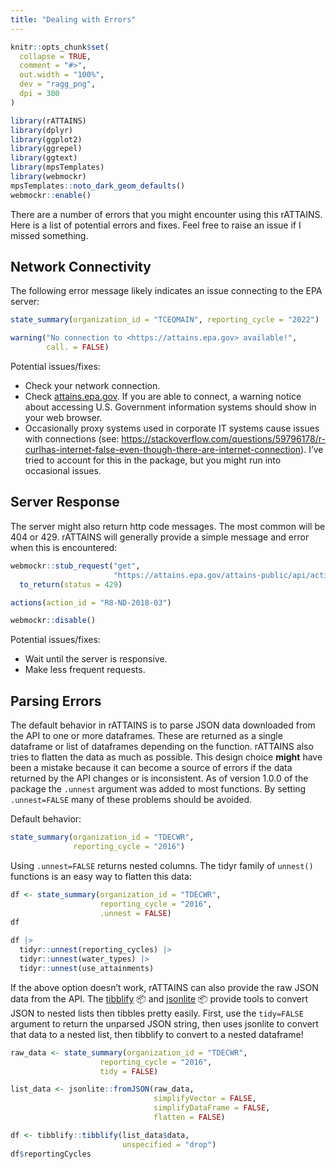 ```yaml
---
title: "Dealing with Errors"
---
```


```r
knitr::opts_chunk$set(
  collapse = TRUE,
  comment = "#>",
  out.width = "100%",
  dev = "ragg_png",
  dpi = 300
)
```

```r
library(rATTAINS)
library(dplyr)
library(ggplot2)
library(ggrepel)
library(ggtext)
library(mpsTemplates)
library(webmockr)
mpsTemplates::noto_dark_geom_defaults()
webmockr::enable()
```

There are a number of errors that you might encounter using this rATTAINS. Here
is a list of potential errors and fixes. Feel free to raise an issue if I missed
something.


## Network Connectivity

The following error message likely indicates an issue connecting to the EPA
server:



```r
state_summary(organization_id = "TCEQMAIN", reporting_cycle = "2022")
```

```r
warning("No connection to <https://attains.epa.gov> available!",
        call. = FALSE)
```

Potential issues/fixes:
 
 - Check your network connection.
 - Check [attains.epa.gov](attains.epa.gov). If you are able to connect, a warning notice about accessing U.S. Government information systems should show in your web browser.
 - Occasionally proxy systems used in corporate IT systems cause issues with connections (see: [https://stackoverflow.com/questions/59796178/r-curlhas-internet-false-even-though-there-are-internet-connection](https://stackoverflow.com/questions/59796178/r-curlhas-internet-false-even-though-there-are-internet-connection)). I've tried to account for this in the package, but you might run into occasional issues.
 

## Server Response

The server might also return http code messages. The most common will be 404 or 429. rATTAINS will generally provide a simple message and error when this is encountered:

```r
webmockr::stub_request("get",
                       "https://attains.epa.gov/attains-public/api/actions?actionIdentifier=R8-ND-2018-03&summarize=N&returnCountOnly=N") |> 
  to_return(status = 429)
```

```r
actions(action_id = "R8-ND-2018-03")
```

```r
webmockr::disable()
```


Potential issues/fixes:

- Wait until the server is responsive.
- Make less frequent requests.

## Parsing Errors

The default behavior in rATTAINS is to parse JSON data downloaded from the API to one or more dataframes. These are returned as a single dataframe or list of dataframes depending on the function. rATTAINS also tries to flatten the data as much as possible. This design choice **might** have been a mistake because it can become a source of errors if the data returned by the API changes or is inconsistent. As of version 1.0.0 of the package the `.unnest` argument was added to most functions. By setting `.unnest=FALSE` many of these problems should be avoided.

Default behavior:

```r
state_summary(organization_id = "TDECWR", 
              reporting_cycle = "2016")
```


Using `.unnest=FALSE` returns nested columns. The tidyr family of `unnest()` functions is an easy way to flatten this data:

```r
df <- state_summary(organization_id = "TDECWR", 
                    reporting_cycle = "2016",
                    .unnest = FALSE)
df

df |>
  tidyr::unnest(reporting_cycles) |> 
  tidyr::unnest(water_types) |> 
  tidyr::unnest(use_attainments)
```

If the above option doesn't work, rATTAINS can also provide the raw JSON data from the API. The [tibblify](https://cran.r-project.org/package=tibblify) 📦️ and [jsonlite](https://cran.r-project.org/package=jsonlite) 📦 provide tools to convert JSON to nested lists then tibbles pretty easily. First, use the `tidy=FALSE` argument to return the unparsed JSON string, then uses jsonlite to convert that data to a nested list, then tibblify to convert to a nested dataframe!

```r
raw_data <- state_summary(organization_id = "TDECWR", 
                    reporting_cycle = "2016",
                    tidy = FALSE)

list_data <- jsonlite::fromJSON(raw_data,
                                simplifyVector = FALSE,
                                simplifyDataFrame = FALSE,
                                flatten = FALSE)

df <- tibblify::tibblify(list_data$data,
                         unspecified = "drop")
df$reportingCycles
```

